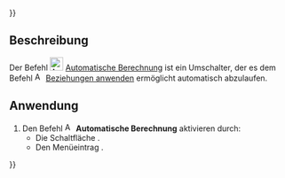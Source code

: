 {{UnfinishedDocu{{#translation:}}}}
<languages/>

{{Docnav/de
|[[Assembly3_TracePartMove/de|Bewegung aufzeichnen]]
|[[Assembly3_SmartRecompute/de|Smarte Berechnung]]
|[[Assembly3_Workbench/de|Assembly3]]
|IconL=Assembly_Trace.svg‎‎
|IconR=Assembly_SmartRecompute.svg‎‎
|IconC=Assembly3_workbench_icon.svg
}}

{{GuiCommand/de
|Name=Assembly3 AutoRecompute
|Name/de=Assembly3 AutomatischeBerechnung
|Icon=Assembly_AutoRecompute.svg‎‎
|MenuLocation=Assembly3 → Auto recompute
|Workbenches=[[Assembly3_Workbench/de|Assembly3]]
}}

==Beschreibung==

Der Befehl [[Image:Assembly_AutoRecompute.svg|24px]] [[Assembly3_AutoRecompute/de|Automatische Berechnung]] ist ein Umschalter, der es dem Befehl [[Image:Assembly3_workbench_icon.svg‎‎|16px]] [[Assembly3_ResolveConstraints/de|Beziehungen anwenden]]  ermöglicht automatisch abzulaufen.

==Anwendung==

# Den Befehl [[Image:Assembly_AutoRecompute.svg|16px]] '''Automatische Berechnung''' aktivieren durch:
#* Die Schaltfläche {{Button|[[Image:Assembly_AutoRecompute.svg|16px]] [[Assembly3_AutoRecompute/de|Automatische Berechnung]]}}.
#* Den Menüeintrag {{MenuCommand|Assembly3 → [[Image:Assembly_AutoRecompute.svg|16px]] Automatische Berechnung}}.


{{Docnav/de
|[[Assembly3_TracePartMove/de|Bewegung aufzeichnen]]
|[[Assembly3_SmartRecompute/de|Smarte Berechnung]]
|[[Assembly3_Workbench/de|Assembly3]]
|IconL=Assembly_Trace.svg‎‎
|IconR=Assembly_SmartRecompute.svg‎‎
|IconC=Assembly3_workbench_icon.svg
}}

{{Userdocnavi{{#translation:}}}}